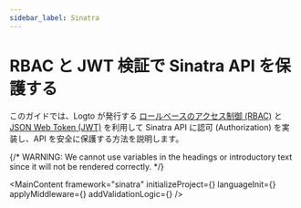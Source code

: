 ```yaml
---
sidebar_label: Sinatra
---
```




# RBAC と JWT 検証で Sinatra API を保護する

このガイドでは、Logto が発行する [ロールベースのアクセス制御 (RBAC)](/authorization/role-based-access-control) と [JSON Web Token (JWT)](https://auth.wiki/jwt) を利用して Sinatra API に認可 (Authorization) を実装し、API を安全に保護する方法を説明します。

{/* WARNING: We cannot use variables in the headings or introductory text since it will not be rendered correctly. */}

<MainContent
  framework="sinatra"
  initializeProject={<InitProject />}
  languageInit={<Init />}
  applyMiddleware={<ApplyMiddleware />}
  addValidationLogic={<AddValidationLogic framework="sinatra" />}
/>
